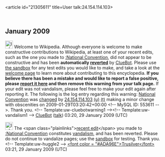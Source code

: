 <article id="21305611" title=User talk:24.154.114.103>
	<talkpage id="21305611" title="User talk:24.154.114.103">


== January 2009 ==
[[Image:Information.svg|left|25px]] Welcome to Wikipedia. Although everyone is welcome to make constructive contributions to Wikipedia, at least one of your recent edits, such as the one you made to [[:National Convention]], did not appear to be constructive and has been '''automatically [[Help:Reverting|reverted]]''' by [[User:ClueBot|ClueBot]].  Please use [[Wikipedia:Sandbox|the sandbox]] for any test edits you would like to make, and take a look at the [[Wikipedia:Introduction|welcome page]] to learn more about contributing to this encyclopedia.  '''If you believe there has been a mistake and would like to report a false positive, please [[User:ClueBot/FalsePositives|report it here]] and then remove this warning from your talk page.'''  If your edit was not vandalism, please feel free to make your edit again after reporting it. The following is the log entry regarding this warning: [[National Convention]] was [http://en.wikipedia.org/w/index.php?title=National+Convention&amp;diff=267117479&amp;oldid=266944765 changed] by [[Special:Contributions/24.154.114.103|24.154.114.103]] [[User:24.154.114.103|(u)]] [[User talk:24.154.114.103|(t)]] making a minor change with obscenities on 2009-01-29T03:20:42+00:00 &lt;!-- MySQL ID: 553611 --&gt;. Thank you. &lt;!-- Template:uw-cluebotwarning1 --&gt;&lt;!-- Template:uw-vandalism1 --&gt; [[User:ClueBot|ClueBot]] ([[User talk:ClueBot|talk]]) 03:20, 29 January 2009 (UTC)

[[Image:Information.png|25px]] The &lt;span class=&quot;plainlinks&quot;&gt;[http://en.wikipedia.org/wiki/National_Convention?diff=267117600 recent edit]&lt;/span&gt; you made to [[:National Convention]] constitutes [[Wikipedia:Vandalism|vandalism]], and has been reverted. Please do not continue to vandalize pages; use the [[Wikipedia:Sandbox|sandbox]] for testing. Thank you. &lt;!-- Template:uw-huggle2 --&gt; [[User:Trusilver|&lt;font color = &quot;#ADA96E&quot;&gt;Trusilver&lt;/font&gt;]] 03:21, 29 January 2009 (UTC)
	</talkpage>
</article>